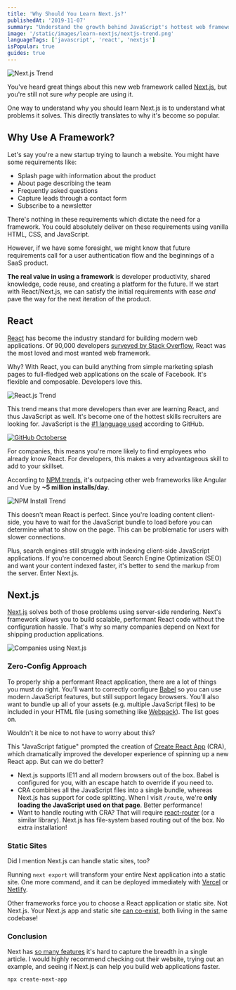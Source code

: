 ```yaml
---
title: 'Why Should You Learn Next.js?'
publishedAt: '2019-11-07'
summary: "Understand the growth behind JavaScript's hottest web framework and learn why Next.js can help you build web applications faster."
image: '/static/images/learn-nextjs/nextjs-trend.png'
languageTags: ['javascript', 'react', 'nextjs']
isPopular: true
guides: true
---
```


![Next.js Trend](/static/images/learn-nextjs/nextjs-trend.png)

You've heard great things about this new web framework called [Next.js](https://nextjs.org/),
but you're still not sure _why_ people are using it.

One way to understand why you should learn Next.js is to understand what problems it solves. This directly translates to why it's become so popular.

## Why Use A Framework?

Let's say you're a new startup trying to launch a website. You might have some requirements like:

- Splash page with information about the product
- About page describing the team
- Frequently asked questions
- Capture leads through a contact form
- Subscribe to a newsletter

There's nothing in these requirements which dictate the need for a framework.
You could absolutely deliver on these requirements using vanilla HTML, CSS, and JavaScript.

However, if we have some foresight, we might know that future requirements call for a user authentication flow and the beginnings of a SaaS product.

**The real value in using a framework** is developer productivity, shared knowledge, code reuse, and creating a platform for the future.
If we start with React/Next.js, we can satisfy the initial requirements with ease _and_ pave the way for the next iteration of the product.

## React

[React](https://reactjs.org/) has become the industry standard for building modern web applications.
Of 90,000 developers [surveyed by Stack Overflow](https://insights.stackoverflow.com/survey/2019), React was the most loved and most wanted web framework.

Why? With React, you can build anything from simple marketing splash pages to full-fledged web applications on the scale of Facebook.
It's flexible and composable. Developers love this.

![React.js Trend](/static/images/learn-nextjs/react-trend.png)

This trend means that more developers than ever are learning React, and thus JavaScript as well.
It's become one of the hottest skills recruiters are looking for. JavaScript is the [#1 language used](https://octoverse.github.com/) according to GitHub.

[![GitHub Octoberse](/static/images/learn-nextjs/github.png)](https://octoverse.github.com/)

For companies, this means you're more likely to find employees who already know React.
For developers, this makes a very advantageous skill to add to your skillset.

According to [NPM trends](https://www.npmtrends.com/), it's outpacing other web frameworks like Angular and Vue by **~5 million installs/day**.

![NPM Install Trend](/static/images/learn-nextjs/npm-trend.png)

This doesn't mean React is perfect. Since you're loading content client-side, you have to
wait for the JavaScript bundle to load before you can determine what to show on the page. This can be problematic for users
with slower connections.

Plus, search engines still struggle with indexing client-side JavaScript applications.
If you're concerned about Search Engine Optimization (SEO) and want your content indexed faster, it's better to send the markup from the server.
Enter Next.js.

## Next.js

[Next.js](https://nextjs.org/) solves both of those problems using server-side rendering. Next's framework allows you to build scalable, performant React code without the configuration hassle.
That's why so many companies depend on Next for shipping production applications.

![Companies using Next.js](/static/images/learn-nextjs/companies.png)

### Zero-Config Approach

To properly ship a performant React application, there are a lot of things you must do right.
You'll want to correctly configure [Babel](https://babeljs.io/) so you can use modern JavaScript features, but still support legacy browsers.
You'll also want to bundle up all of your assets (e.g. multiple JavaScript files) to be included in your HTML file (using something like [Webpack](https://webpack.js.org/)). The list goes on.

Wouldn't it be nice to not have to worry about this?

This "JavaScript fatigue" prompted the creation of [Create React App](https://github.com/facebook/create-react-app) (CRA), which dramatically improved the developer experience of spinning up a new React app. But can we do better?

- Next.js supports IE11 and all modern browsers out of the box. Babel is configured for you, with an escape hatch to override if you need to.
- CRA combines all the JavaScript files into a single bundle, whereas Next.js has support for code splitting. When I visit `/route`, we're **only loading the JavaScript used on that page**. Better performance!
- Want to handle routing with CRA? That will require [react-router](https://reacttraining.com/react-router/) (or a similar library). Next.js has file-system based routing out of the box. No extra installation!

### Static Sites

Did I mention Next.js can handle static sites, too?

Running `next export` will transform your entire Next application into a static site.
One more command, and it can be deployed immediately with [Vercel](https://vercel.com) or [Netlify](https://www.netlify.com/).

Other frameworks force you to choose a React application or static site. Not Next.js. Your Next.js app and static site [can co-exist](https://nextjs.org/docs#automatic-static-optimization), both living in the same codebase!

### Conclusion

Next has [so many features](https://nextjs.org/#automatic-code-splitting) it's hard to capture the breadth in a single article.
I would highly recommend checking out their website, trying out an example, and seeing if Next.js can help you build web applications faster.

```bash
npx create-next-app
```
